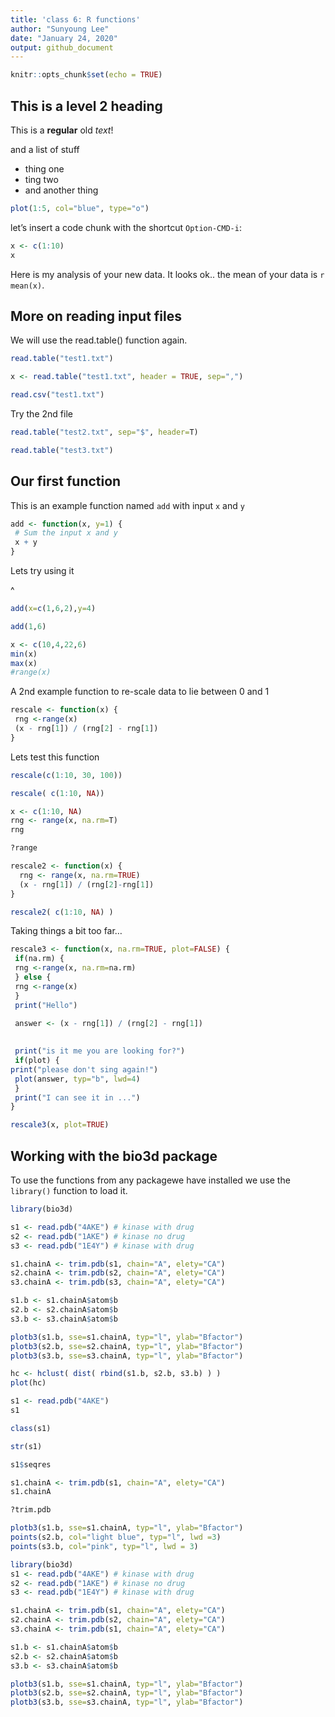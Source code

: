 ```yaml
---
title: 'class 6: R functions'
author: "Sunyoung Lee"
date: "January 24, 2020"
output: github_document
---
```


```r
knitr::opts_chunk$set(echo = TRUE)
```

## This is a level 2 heading

This is a **regular** old *text*!

and a list of stuff



- thing one
- ting two
- and another thing


```r
plot(1:5, col="blue", type="o")
```

let's insert a code chunk with the shortcut `Option-CMD-i`:

```r
x <- c(1:10)
x
```

Here is my analysis of your new data. It looks ok.. the mean of your data is `r mean(x)`.

## More on reading input files

We will use the read.table() function again.

```r
read.table("test1.txt")
```
```r
x <- read.table("test1.txt", header = TRUE, sep=",")
```

```r
read.csv("test1.txt")
```

Try the 2nd file

```r
read.table("test2.txt", sep="$", header=T)
```

```r
read.table("test3.txt")
```

## Our first function

This is an example function named `add` with input `x` and `y`

```r
add <- function(x, y=1) {
 # Sum the input x and y
 x + y
}
```

Lets try using it

^
```r
add(x=c(1,6,2),y=4)
```

```r
add(1,6)
```







```r
x <- c(10,4,22,6)
min(x)
max(x)
#range(x)
```

A 2nd example function to re-scale data to lie between 0 and 1

```r
rescale <- function(x) {
 rng <-range(x)
 (x - rng[1]) / (rng[2] - rng[1])
}
```

Lets test this function

```r
rescale(c(1:10, 30, 100))
```

```r
rescale( c(1:10, NA))
```

```r
x <- c(1:10, NA)
rng <- range(x, na.rm=T)
rng
```
```r
?range
```

```r
rescale2 <- function(x) {
  rng <- range(x, na.rm=TRUE)
  (x - rng[1]) / (rng[2]-rng[1])
}

```


```r
rescale2( c(1:10, NA) )
```

Taking things a bit too far...

```r
rescale3 <- function(x, na.rm=TRUE, plot=FALSE) {
 if(na.rm) {
 rng <-range(x, na.rm=na.rm)
 } else {
 rng <-range(x)
 }
 print("Hello")
 
 answer <- (x - rng[1]) / (rng[2] - rng[1])

 
 print("is it me you are looking for?")
 if(plot) {
print("please don't sing again!")
 plot(answer, typ="b", lwd=4)
 }
 print("I can see it in ...")
}
```

```r
rescale3(x, plot=TRUE)
```



## Working with the bio3d package

To use the functions from any packagewe have installed we use the `library()` function to load it. 

```r
library(bio3d)
```


```r
s1 <- read.pdb("4AKE") # kinase with drug
s2 <- read.pdb("1AKE") # kinase no drug
s3 <- read.pdb("1E4Y") # kinase with drug

s1.chainA <- trim.pdb(s1, chain="A", elety="CA")
s2.chainA <- trim.pdb(s2, chain="A", elety="CA")
s3.chainA <- trim.pdb(s3, chain="A", elety="CA")

s1.b <- s1.chainA$atom$b
s2.b <- s2.chainA$atom$b
s3.b <- s3.chainA$atom$b

plotb3(s1.b, sse=s1.chainA, typ="l", ylab="Bfactor")
plotb3(s2.b, sse=s2.chainA, typ="l", ylab="Bfactor")
plotb3(s3.b, sse=s3.chainA, typ="l", ylab="Bfactor")
```

```r
hc <- hclust( dist( rbind(s1.b, s2.b, s3.b) ) )
plot(hc)
```


```r
s1 <- read.pdb("4AKE")
s1
```
```r
class(s1)
```

```r
str(s1)
```


```r
s1$seqres
```

```r
s1.chainA <- trim.pdb(s1, chain="A", elety="CA")
s1.chainA
```

```r
?trim.pdb
```


```r
plotb3(s1.b, sse=s1.chainA, typ="l", ylab="Bfactor")
points(s2.b, col="light blue", typ="l", lwd =3)
points(s3.b, col="pink", typ="l", lwd = 3)
```

```r
library(bio3d)
s1 <- read.pdb("4AKE") # kinase with drug
s2 <- read.pdb("1AKE") # kinase no drug
s3 <- read.pdb("1E4Y") # kinase with drug

s1.chainA <- trim.pdb(s1, chain="A", elety="CA")
s2.chainA <- trim.pdb(s2, chain="A", elety="CA")
s3.chainA <- trim.pdb(s1, chain="A", elety="CA")

s1.b <- s1.chainA$atom$b
s2.b <- s2.chainA$atom$b
s3.b <- s3.chainA$atom$b

plotb3(s1.b, sse=s1.chainA, typ="l", ylab="Bfactor")
plotb3(s2.b, sse=s2.chainA, typ="l", ylab="Bfactor")
plotb3(s3.b, sse=s3.chainA, typ="l", ylab="Bfactor")
```

